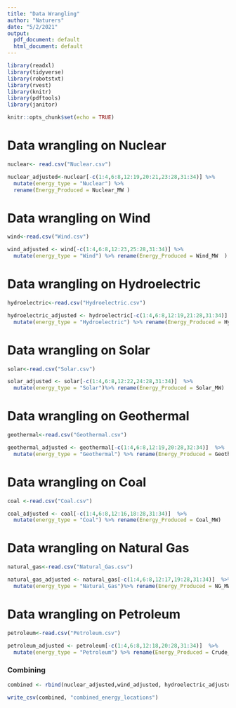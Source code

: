 ```yaml
---
title: "Data Wrangling"
author: "Naturers"
date: "5/2/2021"
output:
  pdf_document: default
  html_document: default
---
```


```r
library(readxl)
library(tidyverse)
library(robotstxt)
library(rvest)
library(knitr)
library(pdftools)
library(janitor)

knitr::opts_chunk$set(echo = TRUE)
```

# Data wrangling on Nuclear

```r
nuclear<- read.csv("Nuclear.csv")

nuclear_adjusted<-nuclear[-c(1:4,6:8,12:19,20:21,23:28,31:34)] %>%
  mutate(energy_type = "Nuclear") %>% 
  rename(Energy_Produced = Nuclear_MW )
```


# Data wrangling on Wind

```r
wind<-read.csv("Wind.csv")

wind_adjusted <- wind[-c(1:4,6:8,12:23,25:28,31:34)] %>%
  mutate(energy_type = "Wind") %>% rename(Energy_Produced = Wind_MW  )

```


# Data wrangling on Hydroelectric

```r
hydroelectric<-read.csv("Hydroelectric.csv")

hydroelectric_adjusted <- hydroelectric[-c(1:4,6:8,12:19,21:28,31:34)] %>%
  mutate(energy_type = "Hydroelectric") %>% rename(Energy_Produced = Hydro_MW)
```


# Data wrangling on Solar

```r
solar<-read.csv("Solar.csv")

solar_adjusted <- solar[-c(1:4,6:8,12:22,24:28,31:34)]  %>%
  mutate(energy_type = "Solar")%>% rename(Energy_Produced = Solar_MW)
```

# Data wrangling on Geothermal

```r
geothermal<-read.csv("Geothermal.csv")

geothermal_adjusted <- geothermal[-c(1:4,6:8,12:19,20:28,32:34)]  %>%
  mutate(energy_type = "Geothermal") %>% rename(Energy_Produced = Geoth_MW)
```


# Data wrangling on Coal

```r
coal <-read.csv("Coal.csv")

coal_adjusted <- coal[-c(1:4,6:8,12:16,18:28,31:34)]  %>%
  mutate(energy_type = "Coal") %>% rename(Energy_Produced = Coal_MW)
```

# Data wrangling on Natural Gas

```r
natural_gas<-read.csv("Natural_Gas.csv")

natural_gas_adjusted <- natural_gas[-c(1:4,6:8,12:17,19:28,31:34)]  %>%
  mutate(energy_type = "Natural_Gas")%>% rename(Energy_Produced = NG_MW )
```

# Data wrangling on Petroleum

```r
petroleum<-read.csv("Petroleum.csv")

petroleum_adjusted <- petroleum[-c(1:4,6:8,12:18,20:28,31:34)]  %>%
  mutate(energy_type = "Petroleum") %>% rename(Energy_Produced = Crude_MW )
```


### Combining

```r
combined <- rbind(nuclear_adjusted,wind_adjusted, hydroelectric_adjusted, solar_adjusted, geothermal_adjusted, coal_adjusted, natural_gas_adjusted, petroleum_adjusted )

write_csv(combined, "combined_energy_locations")
```



